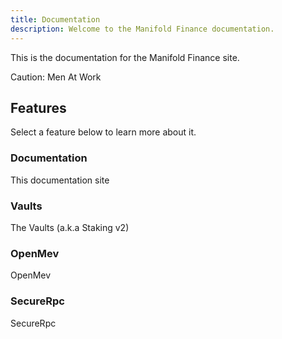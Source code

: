 ```yaml
---
title: Documentation
description: Welcome to the Manifold Finance documentation.
---
```


This is the documentation for the Manifold Finance site.


<Callout>

Caution: Men At Work

</Callout>

## Features

Select a feature below to learn more about it.

<div className="grid sm:grid-cols-2 gap-4 mt-6">

<Card href="/docs/documentation">

### Documentation

This documentation site

</Card>

<Card href="/docs/Vaults" disabled>

### Vaults

The Vaults (a.k.a Staking v2)

</Card>

<Card href="/docs/openmev" disabled>

### OpenMev

OpenMev

</Card>

<Card href="/docs/securerpc" disabled>

### SecureRpc

SecureRpc

</Card>

</div>
